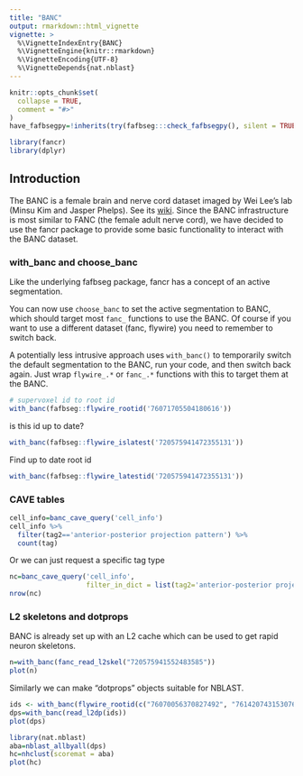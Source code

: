 ```yaml
---
title: "BANC"
output: rmarkdown::html_vignette
vignette: >
  %\VignetteIndexEntry{BANC}
  %\VignetteEngine{knitr::rmarkdown}
  %\VignetteEncoding{UTF-8}
  %\VignetteDepends{nat.nblast}
---
```


```r
knitr::opts_chunk$set(
  collapse = TRUE,
  comment = "#>"
)
have_fafbsegpy=!inherits(try(fafbseg:::check_fafbsegpy(), silent = TRUE), 'try-error')
```

```r
library(fancr)
library(dplyr)
```


## Introduction 

The BANC is a female brain and nerve cord dataset imaged by Wei Lee's lab (Minsu Kim and Jasper Phelps). See its [wiki](https://github.com/jasper-tms/the-BANC-fly-connectome/wiki). 
Since the BANC infrastructure is most similar to FANC (the female adult nerve cord),
we have decided to use the fancr package to provide some basic functionality to
interact with the BANC dataset.

### with_banc and choose_banc

Like the underlying fafbseg package, fancr has a concept of an active segmentation.

You can now use `choose_banc` to set the active segmentation to BANC, which
should target most `fanc_` functions to use the BANC. Of course if you want to 
use a different dataset (fanc, flywire) you need to remember to switch back.

A potentially less intrusive approach uses `with_banc()` to temporarily switch
the default segmentation to the BANC, run your code, and then switch back again.
Just wrap `flywire_.*` or `fanc_.*` functions with this to target them at the BANC.


```r
# supervoxel id to root id
with_banc(fafbseg::flywire_rootid('76071705504180616'))
```


is this id up to date?

```r
with_banc(fafbseg::flywire_islatest('720575941472355131'))

```

Find up to date root id
```r
with_banc(fafbseg::flywire_latestid('720575941472355131'))
```

### CAVE tables

```r
cell_info=banc_cave_query('cell_info')
cell_info %>%
  filter(tag2=='anterior-posterior projection pattern') %>%
  count(tag)
```

Or we can just request a specific tag type

```r
nc=banc_cave_query('cell_info', 
                   filter_in_dict = list(tag2='anterior-posterior projection pattern'))
nrow(nc)
```


### L2 skeletons and dotprops

BANC is already set up with an L2 cache which can be used to get rapid neuron
skeletons.

```r
n=with_banc(fanc_read_l2skel("720575941552483585"))
plot(n)
```

Similarly we can make "dotprops" objects suitable for NBLAST.

```r
ids <- with_banc(flywire_rootid(c("76070056370827492", "76142074315307608", "76142074315367069")))
dps=with_banc(read_l2dp(ids))
plot(dps)
```

```r
library(nat.nblast)
aba=nblast_allbyall(dps)
hc=nhclust(scoremat = aba)
plot(hc)
```

